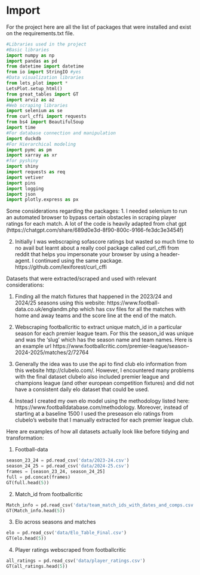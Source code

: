 # Import

For the project here are all the list of packages that were installed and exist on the requirements.txt file.

```python
#Libraries used in the project
#Basic libraries
import numpy as np
import pandas as pd
from datetime import datetime
from io import StringIO #yes
#Data visualization libraries
from lets_plot import *
LetsPlot.setup_html()
from great_tables import GT
import arviz as az
#Web scraping libraries
import selenium as se
from curl_cffi import requests
from bs4 import BeautifulSoup
import time
#For database connection and manipulation 
import duckdb
#For Hierarchical modeling
import pymc as pm
import xarray as xr
#for pyshiny
import shiny
import requests as req
import vetiver
import pins
import logging 
import json
import plotly.express as px
```

Some considerations regarding the packages:
1. I needed selenium to run an automated browser to bypass certain obstacles in scraping player ratings for each match. A lot of the code is heavily adapted from chat gpt (https://chatgpt.com/share/689d0e3d-8f90-800c-9166-fe3dc3e3454f)

2. Initially I was webscraping sofascore ratings but wasted so much time to no avail but learnt about a really cool package called curl_cffi from reddit that helps you impersonate your browser by using a header-agent. I continued using the same package. https://github.com/lexiforest/curl_cffi

Datasets that were extracted/scraped and used with relevant considerations:

1. Finding all the match fixtures that happened in the 2023/24 and 2024/25 seasons using this website: https://www.football-data.co.uk/englandm.php which has csv files for all the matches with home and away teams and the score line at the end of the match.

2. Webscraping footballcritic to extract unique match_id in a particular season for each premier league team. For this the season_id was unique and was the 'slug' which has the season name and team names. Here is an example url https://www.footballcritic.com/premier-league/season-2024-2025/matches/2/72764

3. Generally the idea was to use the api to find club elo information from this website http://clubelo.com/. However, I encountered many problems with the final dataset clubelo also included premier league and champions league (and other european competition fixtures) and did not have a consistent daily elo dataset that could be used. 

4. Instead I created my own elo model using the methodology listed here: https://www.footballdatabase.com/methodology. Moreover, instead of starting at a baseline 1500 I used the preseason elo ratings from clubelo's website that I manually extracted for each premier league club. 

Here are examples of how all datasets actually look like before tidying and transformation:

1. Football-data

```python
season_23_24 = pd.read_csv('data/2023-24.csv')
season_24_25 = pd.read_csv('data/2024-25.csv')
frames = [season_23_24, season_24_25]
full = pd.concat(frames)
GT(full.head(5))
```

2. Match_id from footballcritic
```python
Match_info = pd.read_csv('data/team_match_ids_with_dates_and_comps.csv')
GT(Match_info.head(5))
```

3. Elo across seasons and matches
```python
elo = pd.read_csv('data/Elo_Table_Final.csv')
GT(elo.head(5))
```

4. Player ratings webscraped from footballcritic

```python
all_ratings = pd.read_csv('data/player_ratings.csv')
GT(all_ratings.head(5))
```
